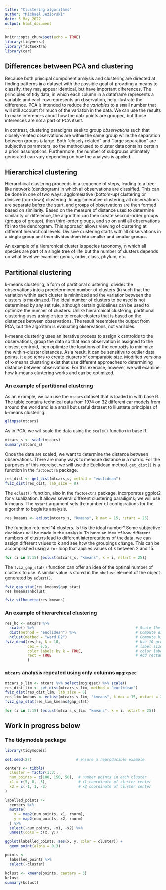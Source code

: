 ```yaml
---
title: "Clustering algorithms"
author: "Michael Jeziorski"
date: 5 May 2022
output: html_document
---
```


```r
knitr::opts_chunk$set(echo = TRUE)
library(tidyverse)
library(factoextra)
library(car)
```

## Differences between PCA and clustering

Because both principal component analysis and clustering are directed at finding patterns in a dataset with the possible goal of providing a means to classify, they may appear identical, but have important differences.  The principles of tidy data, in which each column in a dataframe represents a variable and each row represents an observation, help illustrate the difference.  PCA is intended to reduce the *variables* to a small number that will still account for much of the variation in the data.  We can use the results to make inferences about how the data points are grouped, but those inferences are not a part of PCA itself.  

In contrast, clustering paradigms seek to group *observations* such that closely-related observations are within the same group while the separation between groups is large.  Both "closely-related" and "large separation" are subjective parameters, so the method used to cluster data contains certain a priori assumptions.  Furthermore, the number of subgroups ultimately generated can vary depending on how the analysis is applied.  

## Hierarchical clustering

Hierarchical clustering proceeds in a sequence of steps, leading to a tree-like network (dendrogram) in which all observations are classified.  This can be done in one of two ways:  agglomerative (bottom-up) clustering or divisive (top-down) clustering.  In agglomerative clustering, all observations are separate before the start, and groups of observations are then formed based on similarity.  Based on the measure of distance used to determine similarity or difference, the algorithm can then create second-order groups (groups of groups), then third-order groups, and so on until all observations fit into the dendrogram.  This approach allows viewing of clustering at different hierarchical levels.  Divisive clustering starts with all observations in a single group and then divides them into smaller and smaller groups.  

An example of a hierarchical cluster is species taxonomy, in which all species are part of a single tree of life, but the number of clusters depends on what level we examine: genus, order, class, phylum, etc.  

## Partitional clustering

k-means clustering, a form of partitional clustering, divides the observations into a predetermined number of clusters (k) such that the variation within each cluster is minimized and the variation between the clusters is maximized.  The ideal number of clusters to be used is not determined by any set rule, although certain guidelines can be used to optimize the number of clusters.  Unlike hierarchical clustering, partitional clustering uses a single step to create clusters that is based on the distances between observations.  The result resembles the output from PCA, but the algorithm is evaluating observations, not variables.  

k-means clustering uses an iterative process to assign k centroids to the observations, group the data so that each observation is assigned to the closest centroid, then optimize the locations of the centroids to minimize the within-cluster distances.  As a result, it can be sensitive to outlier data points.  It also tends to create clusters of comparable size.  Modified versions of k-means clustering exist that use different approaches to determining distance between observations.  For this exercise, however, we will examine how k-means clustering works and can be optimized.  

### An example of partitional clustering

As an example, we can use the `mtcars` dataset that is loaded in with base R.  The table contains technical data from 1974 on 32 different car models from around the world and is a small but useful dataset to illustrate principles of k-means clustering.  

```r
glimpse(mtcars)
```

As in PCA, we will scale the data using the `scale()` function in base R.  

```r
mtcars_s <- scale(mtcars)
summary(mtcars_s)
```

Once the data are scaled, we want to determine the distance between observations.  There are many ways to measure distance in a matrix.  For the purposes of this exercise, we will use the Euclidean method.  `get_dist()` is a function in the `factoextra` package.  

```r
res_dist <- get_dist(mtcars_s, method = "euclidean")
fviz_dist(res_dist, lab_size = 8)
```

The `eclust()` function, also in the `factoextra` package, incorporates ggplot2 for visualization.  It allows several different clustering paradigms; we will use k-means.  The `nstart` argument sets the number of configurations for the algorithm to begin its analysis.  

```r
res_kmeans <- eclust(mtcars_s, "kmeans", k.max = 15, nstart = 25)
```

The function returned 14 clusters.  Is this the ideal number?  Some subjective decisions will be made in the analysis.  To have an idea of how different numbers of clusters lead to different interpretations of the data, we can assign different values to k and see how the groupings change.  This can be accomplished using a `for` loop that applies values of k between 2 and 15.  

```r
for (i in 2:15) {eclust(mtcars_s, "kmeans", k = i, nstart = 25)}
```

The `fviz_gap_stat()` function can offer an idea of the optimal number of clusters to use.  A similar value is stored in the `nbclust` element of the object generated by `eclust()`.

```r
fviz_gap_stat(res_kmeans$gap_stat)
res_kmeans$nbclust
```

```r
fviz_silhouette(res_kmeans)
```

### An example of hierarchical clustering

```r
res_hc <- mtcars %>%
  scale() %>%                                              # Scale the data
  dist(method = "euclidean") %>%                           # Compute dissimilarity matrix
  hclust(method = "ward.D2")                               # Compute hierarchical clustering
fviz_dend(res_hc, k = 10,                                  # Use 10 groups
          cex = 0.5,                                       # label size
          color_labels_by_k = TRUE,                        # color labels by groups
          rect = TRUE                                      # Add rectangles around groups
          )
```
### `mtcars` analysis repeated using only columns `mpg:qsec`

```r
mtcars_s_lim <- mtcars %>% select(mpg:qsec) %>% scale()
res_dist_lim <- get_dist(mtcars_s_lim, method = "euclidean")
fviz_dist(res_dist_lim, lab_size = 8)
res_lim_kmeans <- eclust(mtcars_s_lim, "kmeans", k.max = 15, nstart = 25)
fviz_gap_stat(res_lim_kmeans$gap_stat)
```

```r
for (i in 2:15) {eclust(mtcars_s_lim, "kmeans", k = i, nstart = 25)}
```

## Work in progress below

### The tidymodels package

```r
library(tidymodels)

set.seed(27)                    # ensure a reproducible example

centers <- tibble(
  cluster = factor(1:3), 
  num_points = c(100, 150, 50),  # number points in each cluster
  x1 = c(5, 0, -3),              # x1 coordinate of cluster center
  x2 = c(-1, 1, -2)              # x2 coordinate of cluster center
)

labelled_points <- 
  centers %>%
  mutate(
    x = map2(num_points, x1, rnorm),
    y = map2(num_points, x2, rnorm)
  ) %>% 
  select(-num_points, -x1, -x2) %>% 
  unnest(cols = c(x, y))

ggplot(labelled_points, aes(x, y, color = cluster)) +
  geom_point(alpha = 0.3)
```



```r
points <- 
  labelled_points %>% 
  select(-cluster)

kclust <- kmeans(points, centers = 3)
kclust
summary(kclust)
```

